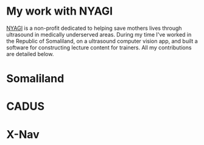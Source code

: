 # My work with NYAGI

[NYAGI](https://nyagi.org) is a non-profit dedicated to helping save mothers lives through ultrasound in medically underserved areas. During my time I've worked in the Republic of Somaliland, on a ultrasound computer vision app, and built a software for constructing lecture content for trainers. All my contributions are detailed below.

# Somaliland

# CADUS

# X-Nav
